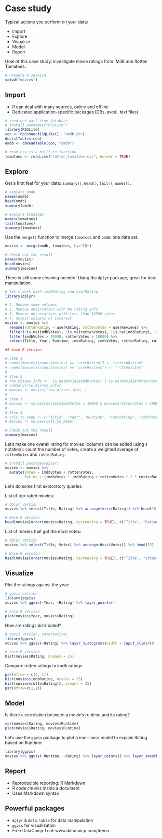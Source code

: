 # Case study

Typical actions you perform on your data:

- Import
- Explore
- Visualize
- Model
- Report

Goal of this case study: investigate movie ratings from IMdB and Rotten Tomatoes.

```r
# Prepare R session
setwd("movies")
```

## Import

- R can deal with many sources, online and offline
- Dedicated application-specific packages (DBs, excel, text files)

```r
# read one part from database
# install.packages("RSQLite")
library(RSQLite)
con <- dbConnect(SQLite(), "omdb.db")
dbListTables(con)
omdb <- dbReadTable(con, "omdb")

# read.csv is a built-in function
tomatoes <- read.csv("rotten_tomatoes.csv", header = TRUE)
```

## Explore

Get a first feel for your data: `summary()`, `head()`, `tail()`, `names()`.

```r
# explore omdb
names(omdb)
head(omdb)
summary(omdb)

# explore tomatoes
names(tomatoes)
tail(tomatoes)
summary(tomatoes)
```

Use the `merge()` function to merge `tomatoes` and `omdb`: one data set.

```r
movies <- merge(omdb, tomatoes, by="ID")

# Check out the result
names(movies)
head(movies)
summary(movies)
```

There is still some cleaning needed! Using the `dplyr` package, great for data manipulation.

```r
# let's work with imdbRating and userRating
library(dplyr)

# 1. Rename some columns
# 2. Remove observation with NA rating info
# 3. Remove observations with less than 10000 votes
# 4. Select columns of interest
movies <- movies %>%
  rename(rottenRating = userRating, rottenVotes = userReviews) %>%
  filter(!is.na(imdbVotes), !is.na(rottenVotes), !is.na(imdbRating), !is.na(rottenRating)) %>%
  filter(imdbVotes > 10000, rottenVotes > 10000) %>%
  select(Title, Year, Runtime, imdbRating, imdbVotes, rottenRating, rottenVotes)

## base R version

# Step 1
# names(movies)[names(movies) == "userRating"] <- "rottenRating"
# names(movies)[names(movies) == "userReviews"] <- "rottenVotes"
#
# Step 2
# row_misses_info <-  is.na(movies$imdbVotes) | is.na(movies$rottenVotes) | is.na(movies$imdbRating) | is.na(movies$rottenRating)
# summary(row_misses_info)
# movies <- movies[!row_misses_info, ]
#
# Step 3
# movies <- movies[movies$imdbVotes > 10000 & movies$rottenVotes > 10000, ]
#
# Step 4
# cols_to_keep <- c("Title", "Year", "Runtime", "imdbRating", "imdbVotes", "rottenRating", "rottenVotes")
# movies <- movies[cols_to_keep]

# Check out the result
summary(movies)
```

Let's make one overall rating for movies (columns can be added using `$` notation): count the number of votes, create a weighted average of `rottenVotes` and `rottenRating`. 

```r
# install.packages(dplyr)
movies <- movies %>% 
  mutate(Votes = imdbVotes + rottenVotes, 
         Rating = (imdbVotes * imdbRating + rottenVotes * 2 * rottenRating) / Votes)
```

Let's do some first exploratory queries.

List of top-rated movies:

```r
# dplyr version
movies %>% select(Title, Rating) %>% arrange(desc(Rating)) %>% head(15)

# Base R version
head(movies[order(movies$Rating, decreasing = TRUE), c("Title", "Rating")], 15)
```

List of movies that got the most votes:

```r
# dplyr version
movies %>% select(Title, Votes) %>% arrange(desc(Votes)) %>% head(15)

# Base R version
head(movies[order(movies$Rating, decreasing = TRUE), c("Title", "Votes")], 15)
```

## Visualize

Plot the ratings against the year:

```r
# ggvis version
library(ggvis)
movies %>% ggvis(~Year, ~Rating) %>% layer_points()

# base R version
plot(movies$Year, movies$Rating)
```

How are ratings distributed?

```r
# ggvis version, interactive!
library(ggvis)
movies %>% ggvis(~Rating) %>% layer_histograms(width = input_slider(0.1, 2, step = 0.1, value = 0.5, label = "Change binwidth"))

# base R version
hist(movies$Rating, breaks = 25)
```

Compare rotten ratings to imdb ratings

```r
par(mfrow = c(2, 1))
hist(movies$imdbRating, breaks = 25)
hist(movies$rottenRating*2, breaks = 25)
par(mfrow=c(1,1))
```

## Model

Is there a correlation between a movie's runtime and its rating?

```r
cor(movies$Rating, movies$Runtime)
plot(movies$Rating, movies$Runtime)
```

Let's use the `ggvis` package to plot a non-linear model to explain Rating based on Runtime:

```r
library(ggvis)
movies %>% ggvis(~Runtime, ~Rating) %>% layer_points() %>% layer_smooths(se = TRUE)
```

## Report

- Reproducible reporting: R Markdown
- R code chunks inside a document
- Uses Markdown syntax

## Powerful packages

- `dplyr` & `data.table` for data manipulation
- `ggvis` for visualization
- Free DataCamp Trial: www.datacamp.com/demo
